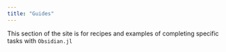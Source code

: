 ```yaml
---
title: "Guides"
---
```



This section of the site is for recipes and examples of completing specific tasks with `Obsidian.jl`

